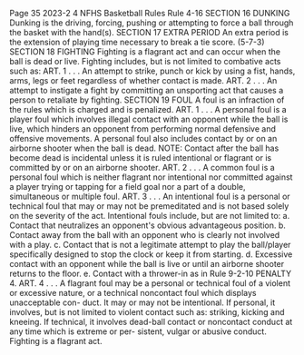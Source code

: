 Page 35 2023-2 4 NFHS Basketball Rules Rule 4-16 SECTION 16 DUNKING Dunking is the driving, forcing, pushing or attempting to force a ball through the basket with the hand(s). SECTION 17 EXTRA PERIOD An extra period is the extension of playing time necessary to break a tie score. (5-7-3) SECTION 18 FIGHTING Fighting is a flagrant act and can occur when the ball is dead or live. Fighting includes, but is not limited to combative acts such as: ART. 1 . . . An attempt to strike, punch or kick by using a fist, hands, arms, legs or feet regardless of whether contact is made. ART. 2 . . . An attempt to instigate a fight by committing an unsporting act that causes a person to retaliate by fighting. SECTION 19 FOUL A foul is an infraction of the rules which is charged and is penalized. ART. 1 . . . A personal foul is a player foul which involves illegal contact with an opponent while the ball is live, which hinders an opponent from performing normal defensive and offensive movements. A personal foul also includes contact by or on an airborne shooter when the ball is dead. NOTE: Contact after the ball has become dead is incidental unless it is ruled intentional or flagrant or is committed by or on an airborne shooter. ART. 2 . . . A common foul is a personal foul which is neither flagrant nor intentional nor committed against a player trying or tapping for a field goal nor a part of a double, simultaneous or multiple foul. ART. 3 . . . An intentional foul is a personal or technical foul that may or may not be premeditated and is not based solely on the severity of the act. Intentional fouls include, but are not limited to: a. Contact that neutralizes an opponent's obvious advantageous position. b. Contact away from the ball with an opponent who is clearly not involved with a play. c. Contact that is not a legitimate attempt to play the ball/player specifically designed to stop the clock or keep it from starting. d. Excessive contact with an opponent while the ball is live or until an airborne shooter returns to the floor. e. Contact with a thrower-in as in Rule 9-2-10 PENALTY 4. ART. 4 . . . A flagrant foul may be a personal or technical foul of a violent or excessive nature, or a technical noncontact foul which displays unacceptable con- duct. It may or may not be intentional. If personal, it involves, but is not limited to violent contact such as: striking, kicking and kneeing. If technical, it involves dead-ball contact or noncontact conduct at any time which is extreme or per- sistent, vulgar or abusive conduct. Fighting is a flagrant act.